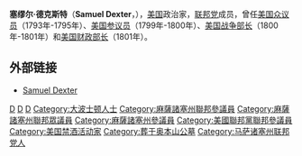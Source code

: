 {{Infobox Officeholder
| name                =塞缪尔·德克斯特<br/>Samuel Dexter
| image               =Samuel Dexter.jpg
| image_width           =200px
| order2              =4
| office2             =美国战争部长
| term_start2         =1800年5月13日
| term_end2           =1801年1月31日
| president2          =[[约翰·亚当斯|约翰·亚当斯]]
| predecessor2        =[[詹姆斯·麦克亨利|詹姆斯·麦克亨利]]
| successor2          =[[亨利·迪尔伯恩|亨利·迪尔伯恩]]
| order               =3
| office              = 美国财政部长
| term_start          =1801年1月1日
| term_end            =1801年5月13日
| president           =[[约翰·亚当斯|约翰·亚当斯]]<br />[[托马斯·杰斐逊|托马斯·杰斐逊]]
| predecessor         =[[小奥利弗·沃尔科特|小奥利弗·沃尔科特]]
| successor           =[[艾伯特·加勒廷|艾伯特·加勒廷]]
| birth_date          =1761年5月14日
| birth_place         =[[马萨诸塞州|马萨诸塞州]][[波士顿_(马萨诸塞州)|波士顿]]
| death_date          ={{death date and age|1816|5|4|1761|5|14}}
| death_place         =[[马萨诸塞州|马萨诸塞州]][[波士顿_(马萨诸塞州)|波士顿]]
| nationality         =
| party               =[[联邦党|联邦党]]
| otherparty          =
| spouse              =
| relations           =
| children            =
| residence           =
| alma_mater          =[[哈佛大学|哈佛大学]]
| occupation          =
| profession          =
| net worth           = 
| religion            =
| signature           =
| website             =
| footnotes           =
}}
'''塞缪尔·德克斯特'''（'''Samuel Dexter'''，{{bd|1761年|5月14日|1816年|5月4日|}}），[[美国|美国]]政治家，[[联邦党|联邦党]]成员，曾任[[美国众议员|美国众议员]]（1793年-1795年）、[[美国参议员|美国参议员]]（1799年-1800年）、[[美国战争部长|美国战争部长]]（1800年-1801年）和[[美国财政部长|美国财政部长]]（1801年）。

== 外部链接 ==
* [http://www.findagrave.com/cgi-bin/fg.cgi?page=gr&GRid=6304729 Samuel Dexter] {{Wayback|url=http://www.findagrave.com/cgi-bin/fg.cgi?page=gr&GRid=6304729 |date=20171015202820 }}

{{start box}}
{{succession box|[[小奥利弗·沃尔科特|小奥利弗·沃尔科特]]|[[艾伯特·加勒廷|艾伯特·加勒廷]]|[[美国财政部长|美国财政部长]]|1801年}}
{{succession box|[[詹姆斯·麦克亨利|詹姆斯·麦克亨利]]|[[亨利·迪尔伯恩|亨利·迪尔伯恩]]|[[美国战争部长|美国战争部长]]|1800年-1801年}}
{{end box}}

{{美国战争部长}}
{{美国财政部长}}
{{John Adams cabinet}}
{{Thomas Jefferson cabinet}}

{{Authority control}}

[[Category:美国财政部长|D]]
[[Category:美国战争部长|D]]
[[Category:哈佛大學校友|D]]
[[Category:大波士顿人士|Category:大波士顿人士]]
[[Category:麻薩諸塞州聯邦參議員|Category:麻薩諸塞州聯邦參議員]]
[[Category:麻薩諸塞州聯邦眾議員|Category:麻薩諸塞州聯邦眾議員]]
[[Category:麻薩諸塞州參議員|Category:麻薩諸塞州參議員]]
[[Category:美國聯邦黨聯邦參議員|Category:美國聯邦黨聯邦參議員]]
[[Category:美国禁酒活动家|Category:美国禁酒活动家]]
[[Category:葬于奥本山公墓|Category:葬于奥本山公墓]]
[[Category:马萨诸塞州联邦党人|Category:马萨诸塞州联邦党人]]
